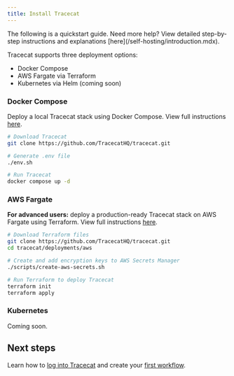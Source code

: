 ```yaml
---
title: Install Tracecat
---
```


<Info>
  The following is a quickstart guide.
  Need more help? View detailed step-by-step instructions and explanations [here](/self-hosting/introduction.mdx).
</Info>

Tracecat supports three deployment options:

- Docker Compose
- AWS Fargate via Terraform
- Kubernetes via Helm (coming soon)

### Docker Compose

Deploy a local Tracecat stack using Docker Compose. View full instructions [here](https://docs.tracecat.com/self-hosting/deployment-options/docker-compose).

```bash
# Download Tracecat
git clone https://github.com/TracecatHQ/tracecat.git

# Generate .env file
./env.sh

# Run Tracecat
docker compose up -d
```

### AWS Fargate

**For advanced users:** deploy a production-ready Tracecat stack on AWS Fargate using Terraform. View full instructions [here](https://docs.tracecat.com/self-hosting/deployment-options/aws-ecs).

```bash
# Download Terraform files
git clone https://github.com/TracecatHQ/tracecat.git
cd tracecat/deployments/aws

# Create and add encryption keys to AWS Secrets Manager
./scripts/create-aws-secrets.sh

# Run Terraform to deploy Tracecat
terraform init
terraform apply
```

### Kubernetes

Coming soon.

## Next steps

Learn how to [log into Tracecat](/quickstart/admin.mdx) and create your [first workflow](/quickstart/manage.mdx).
